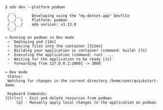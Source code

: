 ```console
$ odo dev --platform podman
  __
 /  \__     Developing using the "my-dotnet-app" Devfile
 \__/  \    Platform: podman
 /  \__/    odo version: v3.13.0
 \__/

↪ Running on podman in Dev mode
 ✓  Deploying pod [14s]
 ✓  Syncing files into the container [312ms]
 ✓  Building your application in container (command: build) [7s]
 •  Executing the application (command: run)  ...
 ✓  Waiting for the application to be ready [1s]
 -  Forwarding from 127.0.0.1:20001 -> 3000

↪ Dev mode
 Status:
 Watching for changes in the current directory /home/user/quickstart-demo

 Keyboard Commands:
[Ctrl+c] - Exit and delete resources from podman
     [p] - Manually apply local changes to the application on podman
```